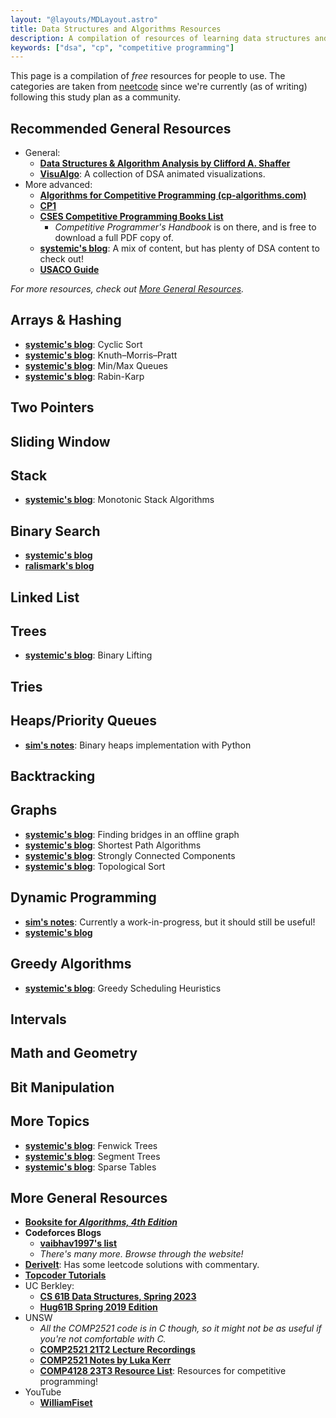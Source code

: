 ```yaml
---
layout: "@layouts/MDLayout.astro"
title: Data Structures and Algorithms Resources
description: A compilation of resources of learning data structures and algorithms!
keywords: ["dsa", "cp", "competitive programming"]
---
```


This page is a compilation of *free* resources for people to use. The categories are taken from [neetcode](https://neetcode.io/practice) since we're currently (as of writing) following this study plan as a community.

## Recommended General Resources

- General:
    - [**Data Structures & Algorithm Analysis by Clifford A. Shaffer**](https://people.cs.vt.edu/~shaffer/Book/)
    - [**VisuAlgo**](https://visualgo.net/): A collection of DSA animated visualizations.
- More advanced:
    - [**Algorithms for Competitive Programming (cp-algorithms.com)**](https://cp-algorithms.com/)
    - [**CP1**](https://cpbook.net/details?cp=1)
    - [**CSES Competitive Programming Books List**](https://cses.fi/book/index.php)
        - *Competitive Programmer's Handbook* is on there, and is free to download a full PDF copy of.
    - [**systemic's blog**](https://www.seasalt.sh/words/index): A mix of content, but has plenty of DSA content to check out!
    - [**USACO Guide**](https://usaco.guide/dashboard/)

*For more resources, check out [More General Resources](#more-general-resources).*

## Arrays & Hashing

- [**systemic's blog**](https://www.seasalt.sh/words/dsa-cyclic-sort): Cyclic Sort
- [**systemic's blog**](https://www.seasalt.sh/words/dsa-kmp-basic): Knuth–Morris–Pratt
- [**systemic's blog**](https://www.seasalt.sh/words/dsa-min-max-queues): Min/Max Queues
- [**systemic's blog**](https://www.seasalt.sh/words/dsa-rabin-karp): Rabin-Karp

## Two Pointers

## Sliding Window

## Stack

- [**systemic's blog**](https://www.seasalt.sh/words/dsa-monotonic-stack): Monotonic Stack Algorithms

## Binary Search

- [**systemic's blog**](https://www.seasalt.sh/words/dsa-binary-search)
- [**ralismark's blog**](https://www.ralismark.xyz/posts/binary-search)

## Linked List

## Trees

- [**systemic's blog**](https://www.seasalt.sh/words/dsa-binary-lifting): Binary Lifting

## Tries

## Heaps/Priority Queues

- [**sim's notes**](https://www.simshadows.com/c/notes/dsa/heaps/): Binary heaps implementation with Python

## Backtracking

## Graphs

- [**systemic's blog**](https://www.seasalt.sh/words/dsa-bridges-offline): Finding bridges in an offline graph
- [**systemic's blog**](https://www.seasalt.sh/words/dsa-shortest-paths): Shortest Path Algorithms
- [**systemic's blog**](https://www.seasalt.sh/words/dsa-strongly-connected-components): Strongly Connected Components
- [**systemic's blog**](https://www.seasalt.sh/words/dsa-topological-sort): Topological Sort

## Dynamic Programming

- [**sim's notes**](https://www.simshadows.com/c/notes/dsa/dynamic-programming/): Currently a work-in-progress, but it should still be useful!
- [**systemic's blog**](https://www.seasalt.sh/words/dsa-dynamic-programming-basic)

## Greedy Algorithms

- [**systemic's blog**](https://www.seasalt.sh/words/dsa-greedy-scheduling): Greedy Scheduling Heuristics

## Intervals

## Math and Geometry

## Bit Manipulation

## More Topics

- [**systemic's blog**](https://www.seasalt.sh/words/dsa-fenwick-trees): Fenwick Trees
- [**systemic's blog**](https://www.seasalt.sh/words/dsa-segment-trees-basic): Segment Trees
- [**systemic's blog**](https://www.seasalt.sh/words/dsa-sparse-tables): Sparse Tables

## More General Resources

- [**Booksite for _Algorithms, 4th Edition_**](https://algs4.cs.princeton.edu/home/)
- **Codeforces Blogs**
    - [**vaibhav1997's list**](https://codeforces.com/blog/entry/57282)
    - *There's many more. Browse through the website!*
- [**DeriveIt**](https://deriveit.org/): Has some leetcode solutions with commentary.
- [**Topcoder Tutorials**](https://www.topcoder.com/community/competitive-programming/tutorials/)
- UC Berkley:
    - [**CS 61B Data Structures, Spring 2023**](https://sp23.datastructur.es/)
    - [**Hug61B Spring 2019 Edition**](https://joshhug.gitbooks.io/hug61b/content/)
- UNSW
    - *All the COMP2521 code is in C though, so it might not be as useful if you're not comfortable with C.*
    - [**COMP2521 21T2 Lecture Recordings**](https://www.youtube.com/playlist?list=PLi2pCZz5m6GEftzPIxVH1ylwytux9WOGN)
    - [**COMP2521 Notes by Luka Kerr**](https://lukakerr.github.io/uni/2521-notes)
    - [**COMP4128 23T3 Resource List**](https://www.cse.unsw.edu.au/~cs4128/23t3/outline/#resources-for-students): Resources for competitive programming!
- YouTube
    - [**WilliamFiset**](https://www.youtube.com/@WilliamFiset-videos)

